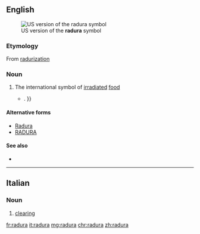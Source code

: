 ==English==
[[File:Radura.gif|thumb|US version of the '''radura''' symbol]]

===Etymology===

From [[radurization]]

===Noun===
{{en-noun|?}}

# The international symbol of [[irradiate]]d [[food]]
#*{{quote-news|year=2007|date=May 2|author=David Karp|title=A Luscious Taste and Aroma From India Arrives at Last|work=New York Times|url=http://www.nytimes.com/2007/05/02/dining/02mang.html
|passage=Moreover, the Food and Drug Administration is proposing new rules that would no longer require irradiated foods to bear the international '''radura''' symbol{{...|, if they are not “materially changed” by irradiation}}. }}

====Alternative forms====
* [[Radura]]
* [[RADURA]]

====See also====
* {{pedialite}}

----

==Italian==

===Noun===
{{it-noun|radur|f|a|e}}

# [[clearing]]

[[fr:radura]]
[[it:radura]]
[[mg:radura]]
[[chr:radura]]
[[zh:radura]]